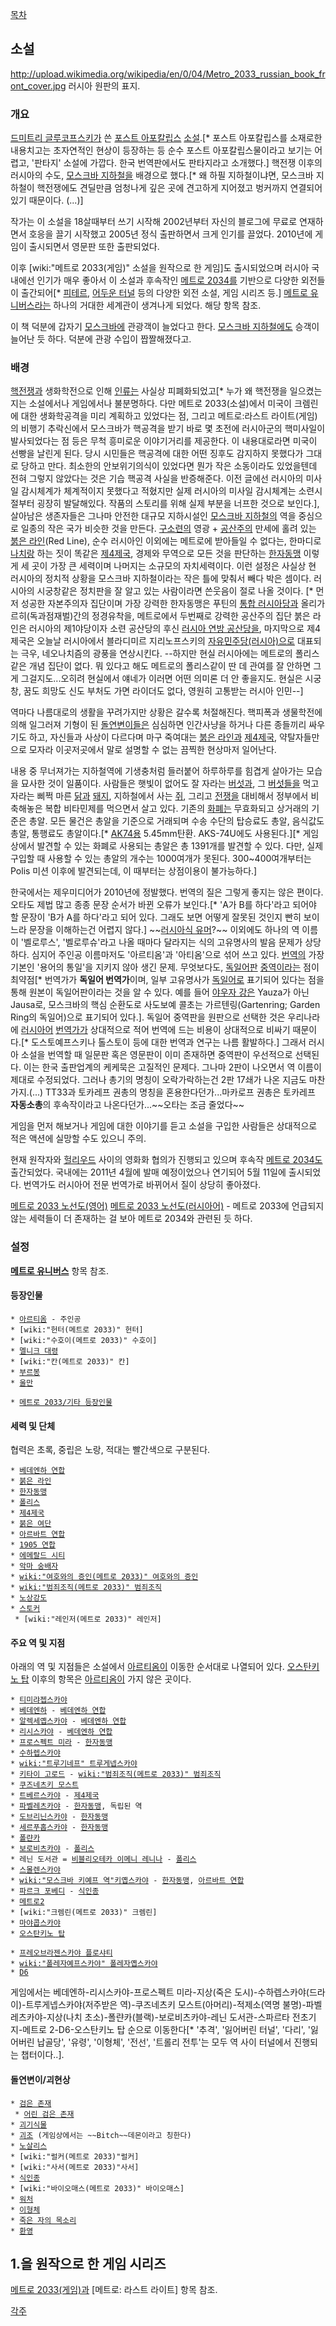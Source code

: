[[목차]]

== 소설 ==
http://upload.wikimedia.org/wikipedia/en/0/04/Metro_2033_russian_book_front_cover.jpg
러시아 원판의 표지.

=== 개요 ===
[[드미트리 글루코프스키]]가 쓴 [[포스트 아포칼립스]] [[소설]].[* 포스트 아포칼립스를 소재로한 내용치고는 초자연적인 현상이 등장하는 등 순수 포스트 아포칼립스물이라고 보기는 어렵고, '판타지' 소설에 가깝다. 한국 번역판에서도 판타지라고 소개했다.] 핵전쟁 이후의 러시아의 수도, [[모스크바 지하철]]을 배경으로 했다.[* 왜 하필 지하철이냐면, 모스크바 지하철이 핵전쟁에도 견딜만큼 엄청나게 깊은 곳에 견고하게 지어졌고 벙커까지 연결되어 있기 때문이다. (...)]

작가는 이 소설을 18살때부터 쓰기 시작해 2002년부터 자신의 블로그에 무료로 연재하면서 호응을 끌기 시작했고 2005년 정식 출판하면서 크게 인기를 끌었다. 2010년에 게임이 출시되면서 영문판 또한 출판되었다.

이후 [wiki:"메트로 2033(게임)" 소설을 원작으로 한 게임]도 출시되었으며 러시아 국내에선 인기가 매우 좋아서 이 소설과 후속작인 [[메트로 2034]]를 기반으로 다양한 외전들이 출간되어[* [[피테르]], [[메트로 2033 유니버스 : 어두운 터널|어두운 터널]] 등의 다양한 외전 소설, 게임 시리즈 등.] [[메트로 유니버스]]라는 하나의 거대한 세계관이 생겨나게 되었다. 해당 항목 참조.

이 책 덕분에 갑자기 [[모스크바]]에 관광객이 늘었다고 한다. [[모스크바 지하철]]에도 승객이 늘어난 듯 하다. 덕분에 관광 수입이 짭짤해졌다고.

=== 배경 ===
[[핵전쟁]]과 생화학전으로 인해 [[인류]]는 사실상 피폐화되었고[* 누가 왜 핵전쟁을 일으켰는지는 소설에서나 게임에서나 불분명하다. 다만 메트로 2033(소설)에서 미국이 크렘린에 대한 생화학공격을 미리 계획하고 있었다는 점, 그리고 메트로:라스트 라이트(게임)의 비행기 추락신에서 모스크바가 핵공격을 받기 바로 몇 초전에 러시아군의 핵미사일이 발사되었다는 점 등은 무척 흥미로운 이야기거리를 제공한다. 이 내용대로라면 미국이 선빵을 날린게 된다. 당시 시민들은 핵공격에 대한 어떤 징후도 감지하지 못했다가 그대로 당하고 만다. 최소한의 안보위기의식이 있었다면 뭔가 작은 소동이라도 있었을텐데 전혀 그렇지 않았다는 것은 기습 핵공격 사실을 반증해준다. 이전 글에선 러시아의 미사일 감시체계가 체계적이지 못했다고 적혔지만 실제 러시아의 미사일 감시체계는 소련시절부터 굉장히 발달해있다. 작품의 스토리를 위해 실제 부분을 너프한 것으로 보인다.], 살아남은 생존자들은 그나마 안전한 대규모 지하시설인 [[모스크바 지하철]]의 역을 중심으로 일종의 작은 국가 비슷한 것을 만든다. [[구소련]]의 영광 + [[공산주의]] 만세에 홀려 있는 [[붉은 라인]](Red Line), 순수 러시아인 이외에는 메트로에 받아들일 수 없다는, 한마디로 [[나치]]랑 하는 짓이 똑같은 [[제4제국]], 경제와 무역으로 모든 것을 판단하는 [[한자동맹]] 이렇게 세 곳이 가장 큰 세력이며 나머지는 소규모의 자치세력이다. 이런 설정은 사실상 현 러시아의 정치적 상황을 모스크바 지하철이라는 작은 틀에 맞춰서 빼다 박은 셈이다. 러시아의 시궁창같은 정치판을 잘 알고 있는 사람이라면 쓴웃음이 절로 나올 것이다. [* 먼저 성공한 자본주의자 집단이며 가장 강력한 한자동맹은 푸틴의 [[통합 러시아당]]과 올리가르히(독과점재벌)간의 정경유착을, 메트로에서 두번째로 강력한 공산주의 집단 붉은 라인은 러시아의 제1야당이자 소련 공산당의 후신 [[러시아 연방 공산당]]을, 마지막으로 제4제국은 오늘날 러시아에서 블라디미르 지리노프스키의 [[자유민주당(러시아)]]으로 대표되는 극우, 네오나치즘의 광풍을 연상시킨다. --하지만 현실 러시아에는 메트로의 폴리스 같은 개념 집단이 없다. 뭐 있다고 해도 메트로의 폴리스같이 딴 데 관여를 잘 안하면 그게 그걸지도...오히려 현실에서 얘네가 이러면 어떤 의미론 더 안 좋을지도. 현실은 시궁창, 꿈도 희망도 신도 부처도 가면 라이더도 없다, 영원히 고통받는 러시아 인민--]

역마다 나름대로의 생활을 꾸려가지만 상황은 갈수록 처절해진다. 핵피폭과 생물학전에 의해 일그러져 기형이 된 [[돌연변이]]들은 심심하면 인간사냥을 하거나 다른 종들끼리 싸우기도 하고, 자신들과 사상이 다르다며 마구 죽여대는 [[붉은 라인]]과 [[제4제국]], 약탈자들만으로 모자라 이곳저곳에서 말로 설명할 수 없는 끔찍한 현상마저 일어난다.

내용 중 무너져가는 지하철역에 기생충처럼 들러붙어 하루하루를 힘겹게 살아가는 모습을 묘사한 것이 일품이다. 사람들은 햇빛이 없어도 잘 자라는 [[버섯]]과, 그 [[버섯]]들을 먹고 자라는 삐쩍 마른 [[닭]]과 [[돼지]], 지하철에서 사는 [[쥐]], 그리고 [[전쟁]]을 대비해서 정부에서 비축해놓은 복합 비타민제를 먹으면서 살고 있다. 기존의 [[화폐]]는 무효화되고 상거래의 기준은 총알. 모든 물건은 총알을 기준으로 거래되며 수송 수단의 탑승료도 총알, 음식값도 총알, 통행료도 총알이다.[* [[AK74]]용 5.45mm탄환. AKS-74U에도 사용된다.][* 게임상에서 발견할 수 있는 화폐로 사용되는 총알은 총 1391개를 발견할 수 있다. 다만, 실제 구입할 때 사용할 수 있는 총알의 개수는 1000여개가 못된다. 300~400여개부터는 Polis 미션 이후에 발견되는데, 이 때부터는 상점이용이 불가능하다.]

한국에서는 제우미디어가 2010년에 정발했다. 번역의 질은 그렇게 좋지는 않은 편이다. 오타도 제법 많고 종종 문장 순서가 바뀐 오류가 보인다.[* 'A가 B를 하다'라고 되어야 할 문장이 'B가 A를 하다'라고 되어 있다. 그래도 보면 어떻게 잘못된 것인지 빤히 보이느라 문장을 이해하는건 어렵지 않다.] ~~[[러시아식 유머]]?~~ 이외에도 하나의 역 이름이 '벨로루스', '벨로루슈'라고 나올 때마다 달라지는 식의 고유명사의 발음 문제가 상당하다. 심지어 주인공 이름마저도 '아르티옴'과 '아티옴'으로 섞어 쓰고 있다. [[번역]]의 가장 기본인 '용어의 통일'을 지키지 않아 생긴 문제. 무엇보다도, [[독일어]]판 [[중역]]이라는 점이 최약점[* 번역가가 '''독일어 번역가'''이며, 일부 고유명사가 [[독일어]]로 표기되어 있다는 점을 통해 원본이 독일어판이라는 것을 알 수 있다. 예를 들어 [[야우자 강]]은 Yauza가 아닌 Jausa로, 모스크바의 핵심 순환도로 사도보예 콜초는 가르텐링(Gartenring; Garden Ring의 독일어)으로 표기되어 있다.]. 독일어 중역판을 원판으로 선택한 것은 우리나라에 [[러시아어]] [[번역가]]가 상대적으로 적어 번역에 드는 비용이 상대적으로 비싸기 때문이다.[* 도스토예프스키나 톨스토이 등에 대한 번역과 연구는 나름 활발하다.] 그래서 러시아 소설을 번역할 때 일문판 혹은 영문판이 이미 존재하면 중역판이 우선적으로 선택된다. 이는 한국 출판업계의 케케묵은 고질적인 문제다. 그나마 2판이 나오면서 역 이름이 제대로 수정되었다. 그러나 총기의 명칭이 오락가락하는건 2판 17쇄가 나온 지금도 마찬가지.(...) TT33과 토카레프 권총의 명칭을 혼용한다던가...마카로프 권총은 토카레프 '''자동소총'''의 후속작이라고 나온다던가...~~오타는 조금 줄었다~~

게임을 먼저 해보거나 게임에 대한 이야기를 듣고 소설을 구입한 사람들은 상대적으로 적은 액션에 실망할 수도 있으니 주의.

현재 원작자와 [[헐리우드]] 사이의 영화화 협의가 진행되고 있으며 후속작 [[메트로 2034]]도 출간되었다. 국내에는 2011년 4월에 발매 예정이었으나 연기되어 5월 11일에 출시되었다. 번역가도 러시아어 전문 번역가로 바뀌어서 질이 상당히 좋아졌다.

[http://media.moddb.com/images/games/1/13/12559/metro_guide_eng.gif 메트로 2033 노선도(영어)] 
[http://upload.wikimedia.org/wikipedia/ru/c/c9/Metro2033-Map.png 메트로 2033 노선도(러시아어)] - 메트로 2033에 언급되지 않는 세력들이 더 존재하는 걸 보아 메트로 2034와 관련된 듯 하다.
=== 설정 ===
'''[[메트로 유니버스]]''' 항목 참조.
==== 등장인물 ====
 * [[아르티옴]] - 주인공
 * [wiki:"헌터(메트로 2033)" 헌터]
 * [wiki:"수호이(메트로 2033)" 수호이]
 * [[멜니크 대령]]
 * [wiki:"칸(메트로 2033)" 칸]
 * [[부르봉]]
 * [[울만]]

 * [[메트로 2033/기타 등장인물]]
==== 세력 및 단체 ====
협력은 초록, 중립은 노랑, 적대는 빨간색으로 구분된다.
 * [[베데엔하 연합]]
 * [[붉은 라인]]
 * [[한자동맹]]
 * [[폴리스]]
 * [[제4제국]]
 * [[붉은 여단]]
 * [[아르바트 연합]]
 * [[1905 연합]]
 * [[에메랄드 시티]]
 * [[악마 숭배자]]
 * [[wiki:"여호와의 증인(메트로 2033)" 여호와의 증인]]
 * [[wiki:"범죄조직(메트로 2033)" 범죄조직]]
 * [[노상강도]]
 * [[스토커]]
  * [wiki:"레인저(메트로 2033)" 레인저]
==== 주요 역 및 지점 ====
아래의 역 및 지점들은 소설에서 [[아르티옴]]이 이동한 순서대로 나열되어 있다. [[오스탄키노 탑]] 이후의 항목은 [[아르티옴]]이 가지 않은 곳이다.

 * [[티미랴젭스카야]]
 * [[베데엔하]] - [[베데엔하 연합]]
 * [[알렉세옙스카야]] - [[베데엔하 연합]]
 * [[리시스카야]] - [[베데엔하 연합]]
 * [[프로스펙트 미라]] - [[한자동맹]]
 * [[수하렙스카야]]
 * [[wiki:"트루기네프" 트루게넵스카야]]
 * [[키타이 고로드]] - [[wiki:"범죄조직(메트로 2033)" 범죄조직]]
 * [[쿠즈네츠키 모스트]]
 * [[트베르스카야]] - [[제4제국]]
 * [[파벨레츠카야]] - [[한자동맹]], 독립된 역
 * [[도브리닌스카야]] - [[한자동맹]]
 * [[세르푸홉스카야]] - [[한자동맹]]
 * [[폴랸카]]
 * [[보로비츠카야]] - [[폴리스]]
 * 레닌 도서관 = [[비블리오테카 이메니 레니나]] - [[폴리스]]
 * [[스몰렌스카야]]
 * [[wiki:"모스크바 키예프 역"키옙스카야]] - [[한자동맹]], [[아르바트 연합]]
 * [[파르크 포베디]] - [[식인종]]
 * [[메트로2]]
 * [wiki:"크렘린(메트로 2033)" 크렘린]
 * [[마야콥스카야]]
 * [[오스탄키노 탑]]

 * [[프레오브라젠스카야 플로샤티]]
 * [[wiki:"폴레자예프스카야" 폴레자옙스카야]]
 * [[D6]]

게임에서는 베데엔하-리시스카야-프로스펙트 미라-지상(죽은 도시)-수하렙스카야(드라이)-트루게넵스카야(저주받은 역)-쿠즈네츠키 모스트(아머리)-적제소(역명 불명)-파벨레츠카야-지상(나치 초소)-폴랸카(블랙)-보로비츠카야-레닌 도서관-스파르타 전초기지-메트로 2-D6-오스탄키노 탑 순으로 이동한다[* '추격', '잃어버린 터널', '다리', '잃어버린 납골당', '유령', '이형체', '전선', '트롤리 전투'는 모두 역 사이 터널에서 진행되는 챕터이다..].

==== 돌연변이/괴현상 ====
 * [[검은 존재]]
  * [[어린 검은 존재]]
 * [[괴기식물]]
 * [[괴조]] (게임상에서는 ~~Bitch~~데몬이라고 칭한다)
 * [[노살리스]]
 * [wiki:"럴커(메트로 2033)"럴커]
 * [wiki:"사서(메트로 2033)"사서]
 * [[식인종]]
 * [wiki:"바이오매스(메트로 2033)" 바이오매스]
 * [[워처]]
 * [[이형체]]
 * [[죽은 자의 목소리]]
 * [[환영]]

== 1.을 원작으로 한 게임 시리즈 ==
[[메트로 2033(게임)]]과 [메트로: 라스트 라이트] 항목 참조.

[[각주]]
